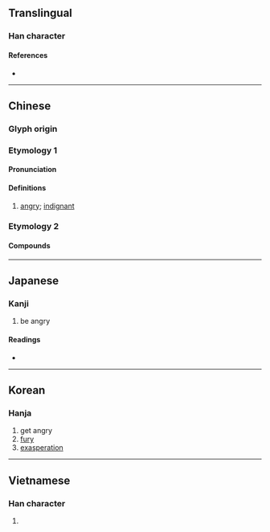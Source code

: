 {{see|分心}}
{{character info/new}}

==Translingual==

===Han character===
{{Han char|rn=61|rad=心|as=04|sn=8|four=80332|canj=CSHP|ids=⿱分心}}

====References====
* {{Han ref|kx=0379.020|dkj=10408|dj=0707.080|hdz=42274.060|uh=5FFF|ud=24575|bh=A9C1|bd=43457}}

----

==Chinese==
{{zh-forms}}

===Glyph origin===
{{Han etym}}
===Etymology 1===
====Pronunciation====
{{zh-pron
|m=fèn
|c=fan6,fan2,fan5
|mn=ml:hùn/tw:hún
|mc=y
|oc=y
|cat=
}}

====Definitions====
{{zh-hanzi}}

# [[angry]]; [[indignant]]

===Etymology 2===
{{zh-see|憤|var}}

====Compounds====
{{zh-der|不忿|不忿氣|嗔忿|忿不顧身|忿世嫉俗|忿世嫉邪|忿忿|忿忿不平|忿怒|忿恚|忿恨|忿悁|忿懣|忿懥|忿戾|忿氣|忿然|忿然作色|忿爭|忿發|忿言|忿詈|忿鷙|急忿怨痛|悁忿|悒鬱不忿|惱忿忿|懲忿窒欲|捐忿與瑕|氣不忿|氣忿|氣忿忿|激忿填膺|狷忿|生忿|發忿}}

----

==Japanese==

===Kanji===
{{ja-kanji|grade=|rs=心04}}

# be angry

====Readings====
* {{ja-readings|on=[[ふん]] (fun)|kun=[[いかる]] (ikaru)}}

----

==Korean==

===Hanja===
{{ko-hanja|hangeul=분|eumhun=|rv=bun|mr=pun|y=pun}}

# get angry
# [[fury]]
# [[exasperation]]

----

==Vietnamese==

===Han character===
{{vi-readings|rs=心04|hanviet=phẫn}}

# {{defn|lang=vi|sort=心04}}